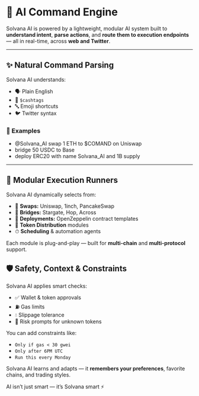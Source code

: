 # 🧠 AI Command Engine

Solvana AI is powered by a lightweight, modular AI system built to **understand intent**, **parse actions**, and **route them to execution endpoints** — all in real-time, across **web and Twitter**.

---

## ✨ Natural Command Parsing

Solvana AI understands:

- 🗣 Plain English
- 💸 `$cashtags`
- 🔤 Emoji shortcuts
- 🐦 Twitter syntax

### 📌 Examples
- @Solvana_AI swap 1 ETH to $COMAND on Uniswap
- bridge 50 USDC to Base
- deploy ERC20 with name Solvana_AI and 1B supply

---

## 🧩 Modular Execution Runners

Solvana AI dynamically selects from:

- 💱 **Swaps:** Uniswap, 1inch, PancakeSwap  
- 🌉 **Bridges:** Stargate, Hop, Across  
- 🧬 **Deployments:** OpenZeppelin contract templates  
- 🎁 **Token Distribution** modules  
- ⏱ **Scheduling** & automation agents  

Each module is plug-and-play — built for **multi-chain** and **multi-protocol** support.


## 🛡️ Safety, Context & Constraints

Solvana AI applies smart checks:

- ✅ Wallet & token approvals  
- ⛽ Gas limits  
- 💧 Slippage tolerance  
- 🛑 Risk prompts for unknown tokens  

You can add constraints like:

- `Only if gas < 30 gwei`
- `Only after 6PM UTC`
- `Run this every Monday`

Solvana AI learns and adapts — it **remembers your preferences**, favorite chains, and trading styles.



AI isn’t just smart — it’s Solvana smart ⚡
